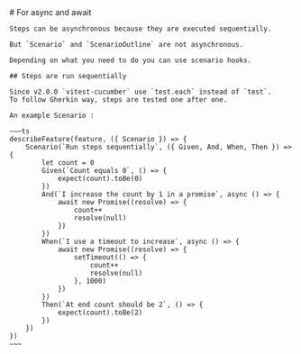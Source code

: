 
<Layout title="vitest-cucumber">
    # For async and await

    Steps can be asynchronous because they are executed sequentially.

    But `Scenario` and `ScenarioOutline` are not asynchronous.

    Depending on what you need to do you can use scenario hooks. 

    ## Steps are run sequentially

    Since v2.0.0 `vitest-cucumber` use `test.each` instead of `test`.
    To follow Gherkin way, steps are tested one after one.

    An example Scenario : 

    ~~~ts
    describeFeature(feature, ({ Scenario }) => {
        Scenario(`Run steps sequentially`, ({ Given, And, When, Then }) => {
            let count = 0
            Given(`Count equals 0`, () => {
                expect(count).toBe(0)
            })
            And(`I increase the count by 1 in a promise`, async () => {
                await new Promise((resolve) => {
                    count++
                    resolve(null)
                })
            })
            When(`I use a timeout to increase`, async () => {
                await new Promise((resolve) => {
                    setTimeout(() => {
                        count++
                        resolve(null)
                    }, 1000)
                })
            })
            Then(`At end count should be 2`, () => {
                expect(count).toBe(2)
            })
        })
    })
    ~~~
</Layout>